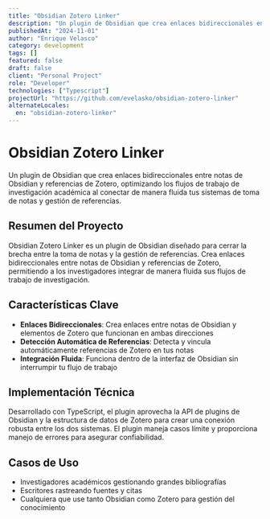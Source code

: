 ```yaml
---
title: "Obsidian Zotero Linker"
description: "Un plugin de Obsidian que crea enlaces bidireccionales entre notas de Obsidian y referencias de Zotero, optimizando los flujos de trabajo de investigación académica al conectar de manera fluida tus sistemas de toma de notas y gestión de referencias."
publishedAt: "2024-11-01"
author: "Enrique Velasco"
category: development
tags: []
featured: false
draft: false
client: "Personal Project"
role: "Developer"
technologies: ["Typescript"]
projectUrl: "https://github.com/evelasko/obsidian-zotero-linker"
alternateLocales:
  en: "obsidian-zotero-linker"
---
```


# Obsidian Zotero Linker

Un plugin de Obsidian que crea enlaces bidireccionales entre notas de Obsidian y referencias de Zotero, optimizando los flujos de trabajo de investigación académica al conectar de manera fluida tus sistemas de toma de notas y gestión de referencias.

## Resumen del Proyecto

Obsidian Zotero Linker es un plugin de Obsidian diseñado para cerrar la brecha entre la toma de notas y la gestión de referencias. Crea enlaces bidireccionales entre notas de Obsidian y referencias de Zotero, permitiendo a los investigadores integrar de manera fluida sus flujos de trabajo de investigación.

## Características Clave

- **Enlaces Bidireccionales**: Crea enlaces entre notas de Obsidian y elementos de Zotero que funcionan en ambas direcciones
- **Detección Automática de Referencias**: Detecta y vincula automáticamente referencias de Zotero en tus notas
- **Integración Fluida**: Funciona dentro de la interfaz de Obsidian sin interrumpir tu flujo de trabajo

## Implementación Técnica

Desarrollado con TypeScript, el plugin aprovecha la API de plugins de Obsidian y la estructura de datos de Zotero para crear una conexión robusta entre los dos sistemas. El plugin maneja casos límite y proporciona manejo de errores para asegurar confiabilidad.

## Casos de Uso

- Investigadores académicos gestionando grandes bibliografías
- Escritores rastreando fuentes y citas
- Cualquiera que use tanto Obsidian como Zotero para gestión del conocimiento
